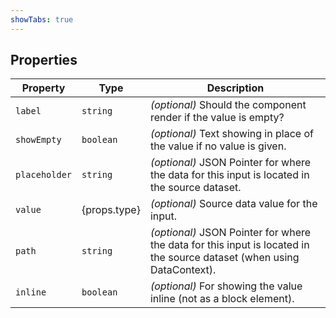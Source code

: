 ```yaml
---
showTabs: true
---
```


## Properties

| Property      | Type         | Description                                                                                                            |
| ------------- | ------------ | ---------------------------------------------------------------------------------------------------------------------- |
| `label`       | `string`     | _(optional)_ Should the component render if the value is empty?                                                        |
| `showEmpty`   | `boolean`    | _(optional)_ Text showing in place of the value if no value is given.                                                  |
| `placeholder` | `string`     | _(optional)_ JSON Pointer for where the data for this input is located in the source dataset.                          |
| `value`       | {props.type} | _(optional)_ Source data value for the input.                                                                          |
| `path`        | `string`     | _(optional)_ JSON Pointer for where the data for this input is located in the source dataset (when using DataContext). |
| `inline`      | `boolean`    | _(optional)_ For showing the value inline (not as a block element).                                                    |
